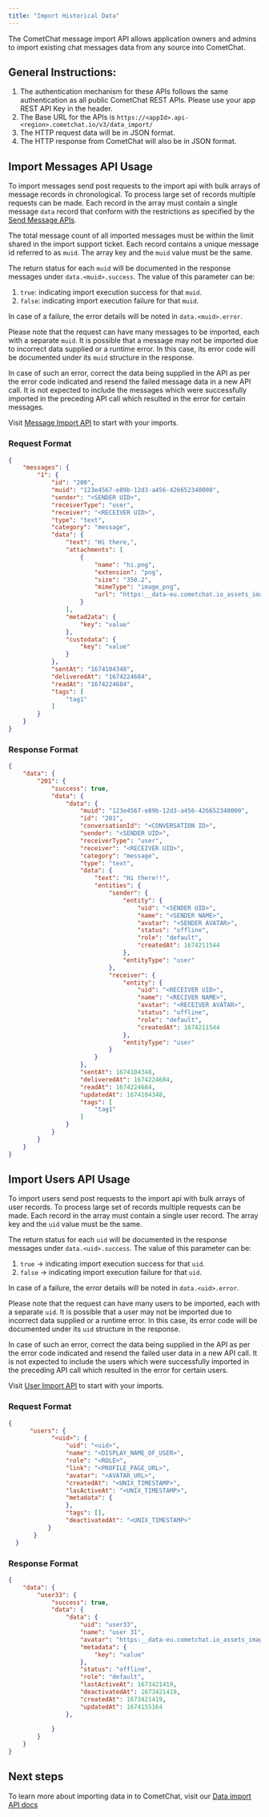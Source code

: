 ```yaml
---
title: "Import Historical Data"
---
```


The CometChat message import API allows application owners and admins to import existing chat messages data from any source into CometChat.

## General Instructions:

1. The authentication mechanism for these APIs follows the same authentication as all public CometChat REST APIs. Please use your app REST API Key in the header.
2. The Base URL for the APIs is `https://<appId>.api-<region>.cometchat.io/v3/data_import/`
3. The HTTP request data will be in JSON format.
4. The HTTP response from CometChat will also be in JSON format.

## Import Messages API Usage

To import messages send post requests to the import api with bulk arrays of message records in chronological. To process large set of records multiple requests can be made. Each record in the array must contain a single message `data` record that conform with the restrictions as specified by the [Send Message APIs](https://api-explorer.cometchat.com/reference/send-message).

The total message count of all imported messages must be within the limit shared in the import support ticket. Each record contains a unique message id referred to as `muid`. The array key and the `muid` value must be the same.

The return status for each `muid` will be documented in the response messages under `data.<muid>.success`. The value of this parameter can be:

1. `true`: indicating import execution success for that `muid`.
2. `false`: indicating import execution failure for that `muid`.

In case of a failure, the error details will be noted in `data.<muid>.error`.

Please note that the request can have many messages to be imported, each with a separate `muid`. It is possible that a message may not be imported due to incorrect data supplied or a runtime error. In this case, its error code will be documented under its `muid` structure in the response.

In case of such an error, correct the data being supplied in the API as per the error code indicated and resend the failed message data in a new API call. It is not expected to include the messages which were successfully imported in the preceding API call which resulted in the error for certain messages.

Visit [Message Import API](https://api-explorer.cometchat.com/reference/import-messages) to start with your imports.

### Request Format

```json
{
    "messages": {
        "1": {
            "id": "200",
            "muid": "123e4567-e89b-12d3-a456-426652340000",
            "sender": "<SENDER UID>",
            "receiverType": "user",
            "receiver": "<RECEIVER UID>",
            "type": "text",
            "category": "message",
            "data": {
                "text": "Hi there,",
                "attachments": [
                    {
                        "name": "hi.png",
                        "extension": "png",
                        "size": "350.2",
                        "mimeType": "image_png",
                        "url": "https:__data-eu.cometchat.io_assets_images_avatars_cometchat-uid-1.webp"
                    }
                ],
                "metad2ata": {
                    "key": "value"
                },
                "custodata": {
                    "key": "value"
                }
            },
            "sentAt": "1674104348",
            "deliveredAt": "1674224684",
            "readAt": "1674224684",
            "tags": [
                "tag1"
            ]
        }
    }
}
```

### Response Format

```json
{
    "data": {
        "201": {
            "success": true,
            "data": {
                "data": {
                    "muid": "123e4567-e89b-12d3-a456-426652340000",
                    "id": "201",
                    "conversationId": "<CONVERSATION ID>",
                    "sender": "<SENDER UID>",
                    "receiverType": "user",
                    "receiver": "<RECEIVER UID>",
                    "category": "message",
                    "type": "text",
                    "data": {
                        "text": "Hi there!!",
                        "entities": {
                            "sender": {
                                "entity": {
                                    "uid": "<SENDER UID>",
                                    "name": "<SENDER NAME>",
                                    "avatar": "<SENDER AVATAR>",
                                    "status": "offline",
                                    "role": "default",
                                    "createdAt": 1674211544
                                },
                                "entityType": "user"
                            },
                            "receiver": {
                                "entity": {
                                    "uid": "<RECEIVER UID>",
                                    "name": "<RECIVER NAME>",
                                    "avatar": "<RECEIVER AVATAR>",
                                    "status": "offline",
                                    "role": "default",
                                    "createdAt": 1674211544
                                },
                                "entityType": "user"
                            }
                        }
                    },
                    "sentAt": 1674104348,
                    "deliveredAt": 1674224684,
                    "readAt": 1674224684,
                    "updatedAt": 1674104348,
                    "tags": [
                        "tag1"
                    ]
                }
            }
        }
    }
}
```

## Import Users API Usage

To import users send post requests to the import api with bulk arrays of user records. To process large set of records multiple requests can be made. Each record in the array must contain a single user record. The array key and the `uid` value must be the same.

The return status for each `uid` will be documented in the response messages under `data.<uid>.success`. The value of this parameter can be:

1. `true` -> indicating import execution success for that `uid`.
2. `false` -> indicating import execution failure for that `uid`.

In case of a failure, the error details will be noted in `data.<uid>.error`.

Please note that the request can have many users to be imported, each with a separate `uid`. It is possible that a user may not be imported due to incorrect data supplied or a runtime error. In this case, its error code will be documented under its `uid` structure in the response.

In case of such an error, correct the data being supplied in the API as per the error code indicated and resend the failed user data in a new API call. It is not expected to include the users which were successfully imported in the preceding API call which resulted in the error for certain users.

Visit [User Import API](https://api-explorer.cometchat.com/reference/import-users) to start with your imports.

### Request Format

```json
{
      "users": {
            "<uid>": {
                "uid": "<uid>",
                "name": "<DISPLAY_NAME_OF_USER>",
                "role": "<ROLE>",
                "link": "<PROFILE_PAGE_URL>",
                "avatar": "<AVATAR_URL>",
                "createdAt": "<UNIX_TIMESTAMP>",
                "lasActiveAt": "<UNIX_TIMESTAMP>",
                "metadata": {
                },
                "tags": [],
                "deactivatedAt": "<UNIX_TIMESTAMP>"
           }
       }
  }
```

### Response Format

```json
{
    "data": {
        "user33": {
            "success": true,
            "data": {
                "data": {
                    "uid": "user33",
                    "name": "user 31",
                    "avatar": "https:__data-eu.cometchat.io_assets_images_avatars_cometchat-uid-1.webp",
                    "metadata": {
                        "key": "value"
                    },
                    "status": "offline",
                    "role": "default",
                    "lastActiveAt": 1673421419,
                    "deactivatedAt": 1673421419,
                    "createdAt": 1673421419,
                    "updatedAt": 1674155164
                },
               
            }
        }
    }
}
```

## Next steps

To learn more about importing data in to CometChat, visit our [Data import API docs](https://api-explorer.cometchat.com/reference/data-import)

